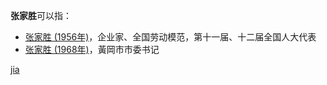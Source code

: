 '''张家胜'''可以指：
* [[张家胜_(1956年)|张家胜 (1956年)]]，企业家、全国劳动模范，第十一届、十二届全国人大代表
* [[张家胜_(1968年)|张家胜 (1968年)]]，黃岡市市委书记

{{disambig}}

[[Category:三字张姓人名消歧义|jia]]